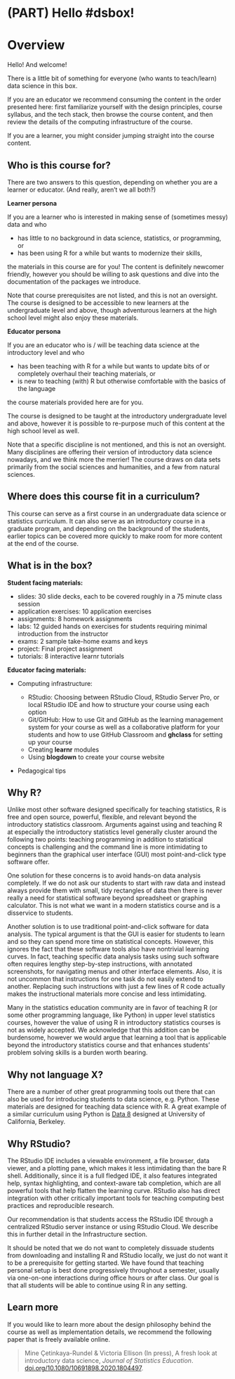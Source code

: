 # (PART) Hello \#dsbox! {.unnumbered}

# Overview {#overview}

Hello!
And welcome!

There is a little bit of something for everyone (who wants to teach/learn) data science in this box.

If you are an educator we recommend consuming the content in the order presented here: first familiarize yourself with the design principles, course syllabus, and the tech stack, then browse the course content, and then review the details of the computing infrastructure of the course.

If you are a learner, you might consider jumping straight into the course content.

## Who is this course for?

There are two answers to this question, depending on whether you are a learner or educator.
(And really, aren't we all both?)

**Learner persona**

If you are a learner who is interested in making sense of (sometimes messy) data and who

-   has little to no background in data science, statistics, or programming, or
-   has been using R for a while but wants to modernize their skills,

the materials in this course are for you!
The content is definitely newcomer friendly, however you should be willing to ask questions and dive into the documentation of the packages we introduce.

Note that course prerequisites are not listed, and this is not an oversight.
The course is designed to be accessible to new learners at the undergraduate level and above, though adventurous learners at the high school level might also enjoy these materials.

**Educator persona**

If you are an educator who is / will be teaching data science at the introductory level and who

-   has been teaching with R for a while but wants to update bits of or completely overhaul their teaching materials, or
-   is new to teaching (with) R but otherwise comfortable with the basics of the language

the course materials provided here are for you.

The course is designed to be taught at the introductory undergraduate level and above, however it is possible to re-purpose much of this content at the high school level as well.

Note that a specific discipline is not mentioned, and this is not an oversight.
Many disciplines are offering their version of introductory data science nowadays, and we think more the merrier!
The course draws on data sets primarily from the social sciences and humanities, and a few from natural sciences.

## Where does this course fit in a curriculum?

This course can serve as a first course in an undergraduate data science or statistics curriculum.
It can also serve as an introductory course in a graduate program, and depending on the background of the students, earlier topics can be covered more quickly to make room for more content at the end of the course.

## What is in the box?

**Student facing materials:**

-   slides: 30 slide decks, each to be covered roughly in a 75 minute class session
-   application exercises: 10 application exercises
-   assignments: 8 homework assignments
-   labs: 12 guided hands on exercises for students requiring minimal introduction from the instructor
-   exams: 2 sample take-home exams and keys
-   project: Final project assignment
-   tutorials: 8 interactive learnr tutorials

**Educator facing materials:**

-   Computing infrastructure:

    -   RStudio: Choosing between RStudio Cloud, RStudio Server Pro, or local RStudio IDE and how to structure your course using each option
    -   Git/GitHub: How to use Git and GitHub as the learning management system for your course as well as a collaborative platform for your students and how to use GitHub Classroom and **ghclass** for setting up your course
    -   Creating **learnr** modules
    -   Using **blogdown** to create your course website

-   Pedagogical tips

## Why R?

Unlike most other software designed specifically for teaching statistics, R is free and open source, powerful, flexible, and relevant beyond the introductory statistics classroom.
Arguments against using and teaching R at especially the introductory statistics level generally cluster around the following two points: teaching programming in addition to statistical concepts is challenging and the command line is more intimidating to beginners than the graphical user interface (GUI) most point-and-click type software offer.

One solution for these concerns is to avoid hands-on data analysis completely.
If we do not ask our students to start with raw data and instead always provide them with small, tidy rectangles of data then there is never really a need for statistical software beyond spreadsheet or graphing calculator.
This is not what we want in a modern statistics course and is a disservice to students.

Another solution is to use traditional point-and-click software for data analysis.
The typical argument is that the GUI is easier for students to learn and so they can spend more time on statistical concepts.
However, this ignores the fact that these software tools also have nontrivial learning curves.
In fact, teaching specific data analysis tasks using such software often requires lengthy step-by-step instructions, with annotated screenshots, for navigating menus and other interface elements.
Also, it is not uncommon that instructions for one task do not easily extend to another.
Replacing such instructions with just a few lines of R code actually makes the instructional materials more concise and less intimidating.

Many in the statistics education community are in favor of teaching R (or some other programming language, like Python) in upper level statistics courses, however the value of using R in introductory statistics courses is not as widely accepted.
We acknowledge that this addition can be burdensome, however we would argue that learning a tool that is applicable beyond the introductory statistics course and that enhances students' problem solving skills is a burden worth bearing.

## Why not language X?

There are a number of other great programming tools out there that can also be used for introducing students to data science, e.g.
Python.
These materials are designed for teaching data science with R.
A great example of a similar curriculum using Python is [Data 8](http://data8.org/) designed at University of California, Berkeley.

## Why RStudio?

The RStudio IDE includes a viewable environment, a file browser, data viewer, and a plotting pane, which makes it less intimidating than the bare R shell.
Additionally, since it is a full fledged IDE, it also features integrated help, syntax highlighting, and context-aware tab completion, which are all powerful tools that help flatten the learning curve.
RStudio also has direct integration with other critically important tools for teaching computing best practices and reproducible research.

Our recommendation is that students access the RStudio IDE through a centralized RStudio server instance or using RStudio Cloud.
We describe this in further detail in the Infrastructure section.

It should be noted that we do not want to completely dissuade students from downloading and installing R and RStudio locally, we just do not want it to be a prerequisite for getting started.
We have found that teaching personal setup is best done progressively throughout a semester, usually via one-on-one interactions during office hours or after class.
Our goal is that all students will be able to continue using R in any setting.

## Learn more

If you would like to learn more about the design philosophy behind the course as well as implementation details, we recommend the following paper that is freely available online.

> Mine Çetinkaya-Rundel & Victoria Ellison (In press), A fresh look at introductory data science, *Journal of Statistics Education*.
> [doi.org/10.1080/10691898.2020.1804497](https://doi.org/10.1080/10691898.2020.1804497).
